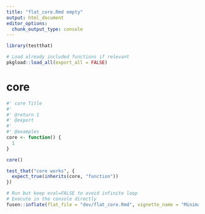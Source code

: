 ```yaml
---
title: "flat_core.Rmd empty"
output: html_document
editor_options: 
  chunk_output_type: console
---
```


```r
library(testthat)
```

<!--
 You need to run the 'description' chunk in the '0-dev_history.Rmd' file before continuing your code there.
-->

```r
# Load already included functions if relevant
pkgload::load_all(export_all = FALSE)
```

# core

```r
#' core Title
#'
#' @return 1
#' @export
#'
#' @examples
core <- function() {
  1
}
```

```r
core()
```

```r
test_that("core works", {
  expect_true(inherits(core, "function"))
})
```


```r
# Run but keep eval=FALSE to avoid infinite loop
# Execute in the console directly
fusen::inflate(flat_file = "dev/flat_core.Rmd", vignette_name = "Minimal")
```

